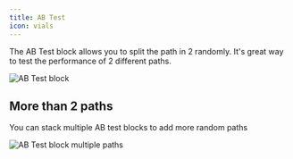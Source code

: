 ```yaml
---
title: AB Test
icon: vials
---
```


The AB Test block allows you to split the path in 2 randomly. It's great way to test the performance of 2 different paths.

<Frame>
  <img src="/images/admin/automation/blocks/logic/abTest.png" alt="AB Test block" />
</Frame>

## More than 2 paths

You can stack multiple AB test blocks to add more random paths

<Frame>
  <img
    src="/images/admin/automation/blocks/logic/abTestMulti.png"
    alt="AB Test block multiple paths"
  />
</Frame>
